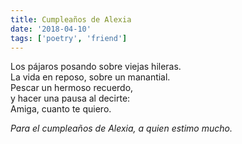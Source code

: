 ```yaml
---
title: Cumpleaños de Alexia
date: '2018-04-10'
tags: ['poetry', 'friend']
---
```


<div className="italic">
Los pájaros posando sobre viejas hileras.<br/>
La vida en reposo, sobre un manantial.<br/>
Pescar un hermoso recuerdo,  <br/>
y hacer una pausa al decirte:  <br/>
Amiga, cuanto te quiero.  <br/>
</div>

*Para el cumpleaños de Alexia, a quien estimo mucho.*
